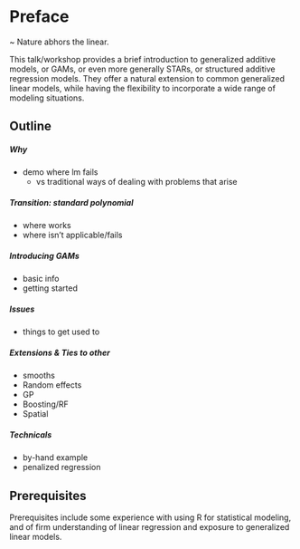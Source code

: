 
# Preface

~ Nature abhors the linear.

This talk/workshop provides a brief introduction to <span class="emph">generalized additive models</span>, or GAMs, or even more generally STARs, or <span class="emph">structured additive regression</span> models.  They offer a natural extension to common generalized linear models, while having the flexibility to incorporate a wide range of modeling situations.


## Outline

##### Why

- demo where lm fails
    - vs traditional ways of dealing with problems that arise

##### Transition: standard polynomial

- where works
- where isn't applicable/fails

##### Introducing GAMs

- basic info
- getting started

##### Issues

- things to get used to

##### Extensions & Ties to other

- smooths
- Random effects
- GP
- Boosting/RF
- Spatial


##### Technicals

- by-hand example
- penalized regression




## Prerequisites

Prerequisites include some experience with using R for statistical modeling, and of firm understanding of linear regression and exposure to generalized linear models.
